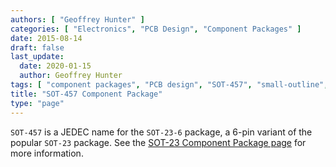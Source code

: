 ```yaml
---
authors: [ "Geoffrey Hunter" ]
categories: [ "Electronics", "PCB Design", "Component Packages" ]
date: 2015-08-14
draft: false
last_update:
  date: 2020-01-15
  author: Geoffrey Hunter
tags: [ "component packages", "PCB design", "SOT-457", "small-outline", "transistor", "SOT-23", "JEDEC", "SOT-23-6" ]
title: "SOT-457 Component Package"
type: "page"
---
```



`SOT-457` is a JEDEC name for the `SOT-23-6` package, a 6-pin variant of the popular `SOT-23` package. See the [SOT-23 Component Package page](../sot-23-component-package) for more information.
